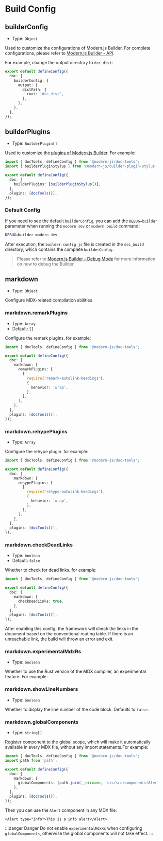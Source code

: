 # Build Config

## builderConfig

- Type: `Object`

Used to customize the configurations of Modern.js Builder. For complete configurations, please refer to [Modern.js Builder - API](https://modernjs.dev/builder/en/api/index.html).

For example, change the output directory to `doc_dist`:

```ts title="modern.config.ts"
export default defineConfig({
  doc: {
    builderConfig: {
      output: {
        distPath: {
          root: 'doc_dist',
        },
      },
    },
  },
});
```

## builderPlugins

- Type: `BuilderPlugin[]`

Used to customize the [plugins of Modern.js Builder](https://modernjs.dev/builder/en/plugins/introduction.html). For example:

```ts title="modern.config.ts"
import { docTools, defineConfig } from '@modern-js/doc-tools';
import { builderPluginStylus } from '@modern-js/builder-plugin-stylus';

export default defineConfig({
  doc: {
    builderPlugins: [builderPluginStylus()],
  },
  plugins: [docTools()],
});
```

### Default Config

If you need to see the default `builderConfig`, you can add the `DEBUG=builder` parameter when running the `modern dev` or `modern build` command:

```bash
DEBUG=builder modern dev
```

After execution, the `builder.config.js` file is created in the `doc_build` directory, which contains the complete `builderConfig`.

> Please refer to [Modern.js Builder - Debug Mode](https://modernjs.dev/builder/en/guide/debug/debug-mode.html) for more information on how to debug the Builder.

## markdown

- Type: `Object`

Configure MDX-related compilation abilities.

### markdown.remarkPlugins

- Type: `Array`
- Default: `[]`

Configure the remark plugins. for example:

```ts title="modern.config.ts"
import { docTools, defineConfig } from '@modern-js/doc-tools';

export default defineConfig({
  doc: {
    markdown: {
      remarkPlugins: [
        [
          require('remark-autolink-headings'),
          {
            behavior: 'wrap',
          },
        ],
      ],
    },
  },
  plugins: [docTools()],
});
```

### markdown.rehypePlugins

- Type: `Array`

Configure the rehype plugin. for example:

```ts title="modern.config.ts"
import { docTools, defineConfig } from '@modern-js/doc-tools';

export default defineConfig({
  doc: {
    markdown: {
      rehypePlugins: [
        [
          require('rehype-autolink-headings'),
          {
            behavior: 'wrap',
          },
        ],
      ],
    },
  },
  plugins: [docTools()],
});
```

### markdown.checkDeadLinks

- Type: `boolean`
- Default: `false`

Whether to check for dead links. for example:

```ts title="modern.config.ts"
import { docTools, defineConfig } from '@modern-js/doc-tools';

export default defineConfig({
  doc: {
    markdown: {
      checkDeadLinks: true,
    },
  },
  plugins: [docTools()],
});
```

After enabling this config, the framework will check the links in the document based on the conventional routing table. If there is an unreachable link, the build will throw an error and exit.

### markdown.experimentalMdxRs

- Type: `boolean`

Whether to use the Rust version of the MDX compiler, an experimental feature. For example:


<MdxRs />

### markdown.showLineNumbers

- Type: `boolean`

Whether to display the line number of the code block. Defaults to `false`.

### markdown.globalComponents

- Type: `string[]`

Register component to the global scope, which will make it automatically available in every MDX file, without any import statements.For example:

```ts title="modern.config.ts"
import { docTools, defineConfig } from '@modern-js/doc-tools';
import path from 'path';

export default defineConfig({
  doc: {
    markdown: {
      globalComponents: [path.join(__dirname, 'src/src/components/Alert.tsx')],
    },
  },
  plugins: [docTools()],
});
```

Then you can use the `Alert` component in any MDX file:

```mdx title="test.mdx"
<Alert type="info">This is a info alert</Alert>
```

:::danger Danger
Do not enable `experimentalMdxRs` when configuring `globalComponents`, otherwise the global components will not take effect.
:::
